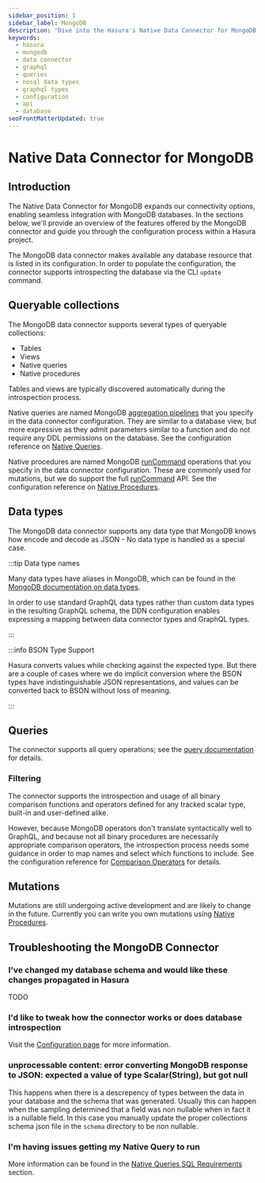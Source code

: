```yaml
---
sidebar_position: 1
sidebar_label: MongoDB
description: "Dive into the Hasura's Native Data Connector for MongoDB."
keywords:
  - hasura
  - mongodb
  - data connector
  - graphql
  - queries
  - nosql data types
  - graphql types
  - configuration
  - api
  - database
seoFrontMatterUpdated: true
---
```


# Native Data Connector for MongoDB

## Introduction

The Native Data Connector for MongoDB expands our connectivity options, enabling seamless integration with MongoDB
databases. In the sections below, we'll provide an overview of the features offered by the MongoDB connector and guide
you through the configuration process within a Hasura project.

The MongoDB data connector makes available any database resource that is listed in its configuration. In order to
populate the configuration, the connector supports introspecting the database via the CLI `update` command.

## Queryable collections

The MongoDB data connector supports several types of queryable collections:

- Tables
- Views
- Native queries
- Native procedures

Tables and views are typically discovered automatically during the introspection process.

Native queries are named MongoDB [aggregation pipelines][MongoDB: pipeline] that you specify in the data connector
configuration. They are similar to a database view, but more expressive as they admit parameters similar to a function
and do not require any DDL permissions on the database. See the configuration reference on [Native
Queries](/connectors/mongodb/config.mdx#updating-with-introspection).

Native procedures are named MongoDB [runCommand][MongoDB: runCommand] operations that you specify in the data connector
configuration. These are commonly used for mutations, but we do support the full [runCommand][MongoDB: runCommand] API.
See the configuration reference on [Native Procedures](/connectors/mongodb/config.mdx#updating-with-introspection).

## Data types

The MongoDB data connector supports any data type that MongoDB knows how encode and decode as JSON - No data type is
handled as a special case.

:::tip Data type names

Many data types have aliases in MongoDB, which can be found in the [MongoDB documentation on data types][MongoDB: data types]. 

In order to use standard GraphQL data types rather than custom data types in the resulting GraphQL schema, the DDN
configuration enables expressing a mapping between data connector types and GraphQL types.

:::

:::info BSON Type Support

Hasura converts values while checking against the expected type. But there are a couple of cases where we do implicit
conversion where the BSON types have indistinguishable JSON representations, and values can be converted back to BSON
without loss of meaning.

:::

## Queries

The connector supports all query operations; see the [query documentation](/graphql-api/queries/index.mdx) for details.

### Filtering

The connector supports the introspection and usage of all binary comparison functions and operators defined for any
tracked scalar type, built-in and user-defined alike.

However, because MongoDB operators don't translate syntactically well to GraphQL, and because not all binary procedures
are necessarily appropriate comparison operators, the introspection process needs some guidance in order to map names
and select which functions to include. See the configuration reference for [Comparison
Operators](/connectors/mongodb/config.mdx) for details.

## Mutations

Mutations are still undergoing active development and are likely to change in the future. Currently you can write you
own mutations using [Native Procedures](/connectors/mongodb/native-procedures).

## Troubleshooting the MongoDB Connector

### I've changed my database schema and would like these changes propagated in Hasura

TODO

### I'd like to tweak how the connector works or does database introspection

Visit the [Configuration page](/connectors/mongodb/config.mdx) for more information.

### unprocessable content: error converting MongoDB response to JSON: expected a value of type Scalar(String), but got null

This happens when there is a descrepency of types between the data in your database and the schema that was generated.
Usually this can happen when the sampling determined that a field was non nullable when in fact it is a nullable field.
In this case you manually update the proper collections schema json file in the `schema` directory to be non nullable.

### I'm having issues getting my Native Query to run

More information can be found in the [Native Queries SQL Requirements](/connectors/mongodb/native-queries/index.mdx)
section.

[MongoDB: pipeline]: https://www.mongodb.com/docs/manual/core/aggregation-pipeline
[MongoDB: runCommand]: https://www.mongodb.com/docs/manual/reference/method/db.runCommand
[MongoDB: data types]: https://www.mongodb.com/docs/manual/reference/bson-types
